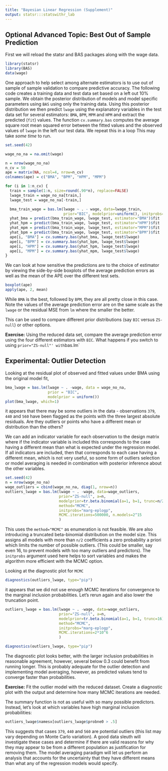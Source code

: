 ```yaml
---
title: "Bayesian Linear Regression (Supplement)"
output: statsr:::statswithr_lab
---
```


## Optional Advanced Topic: Best Out of Sample Prediction

First we will reload the statsr and BAS packages along with the wage data.

```r
library(statsr)
library(BAS)
data(wage)
```

One approach to help select among alternate estimators is to use out of sample of sample validation to compare predictive accuracy.   The following code creates a training data and test data set based on a left out 10% sample.  We obtain the posterior distribution of models and model specific parameters using `BAS` using only the training data.  Using this posterior distribution we then predict `lwage`  using the explanatory variables in the test data set for several estimators: `BMA`, `BPM`, `MPM` and `HPM` and extract the predicted (`fit`) values.  The function `cv.summary.bas` computes the average square root mean squared error between the fitted values and the observed values of `lwage` in the left our test data.  We repeat this in a loop This may take *some time* to run.    
```r
set.seed(42)

wage_no_na = na.omit(wage)

n = nrow(wage_no_na)
n_cv = 50
ape = matrix(NA, ncol=4, nrow=n_cv)
colnames(ape) = c("BMA", "BPM", "HPM", "MPM")

for (i in 1:n_cv) {
  train = sample(1:n, size=round(.90*n), replace=FALSE)
  lwage_train = wage_no_na[train,]
  lwage_test = wage_no_na[-train,]

  bma_train_wage = bas.lm(lwage ~ . - wage, data=lwage_train, 
                          prior="BIC", modelprior=uniform(), initprobs="eplogp")
  yhat_bma = predict(bma_train_wage, lwage_test, estimator="BMA")$fit
  yhat_hpm = predict(bma_train_wage, lwage_test, estimator="HPM")$fit
  yhat_mpm = predict(bma_train_wage, lwage_test, estimator="MPM")$fit
  yhat_bpm = predict(bma_train_wage, lwage_test, estimator="BPM")$fit
  ape[i, "BMA"] = cv.summary.bas(yhat_bma, lwage_test$lwage)
  ape[i, "BPM"] = cv.summary.bas(yhat_bpm, lwage_test$lwage)
  ape[i, "HPM"] = cv.summary.bas(yhat_hpm, lwage_test$lwage)
  ape[i, "MPM"] = cv.summary.bas(yhat_mpm, lwage_test$lwage)
}
```

We can look at how sensitive the predictions are to the choice of estimator by viewing the side-by-side boxplots of the average prediction errors as well as the mean of the APE over the different test sets. 
```r
boxplot(ape)
apply(ape, 2, mean)
```

While `BMA` is the best,  followed by `BPM`, they are all pretty close in this case.   Note the values of the average prediction error are on the same scale as the `lwage` or the residual MSE from `lm` where the smaller the better.

This can be used to compare different prior distributions (say `BIC` versus `ZS-null`) or other options.

<div class="exercise">
**Exercise:**   Using the reduced data set, compare the average prediction error using the four different estimators with `BIC`.  What happens if you switch to using `prior="ZS-null"' with `bas.lm`
</div>


## Experimental:  Outlier Detection

Looking at the residual plot of observed and fitted values under BMA using the original model fit, 

```r
bma_lwage = bas.lm(lwage ~ . -wage, data = wage_no_na,
                   prior = "BIC", 
                   modelprior = uniform())
plot(bma_lwage, which=1)
```


it appears that there may be some outliers in the data -  observations `379`, `440` and `560` have  been flagged as the points with the three largest absolute residuals.  Are they outliers or points who have a different mean or distribution than the others?

We can add an indicator variable for each observation to the design matrix where if the indicator variable is included this corresponds to the case having a different mean than what is expected under the regression model.  If all indicators are included, then that corresponds to each case having a different mean, which is not very useful, so some form of outliers selection or model averaging is needed in combination with posterior inference about the other variables.

```r
set.seed(42)
n = nrow(wage_no_na)
wage_outliers = cbind(wage_no_na, diag(1, nrow=n))
outliers_lwage = bas.lm(lwage ~ . -wage, data=wage_outliers, 
                        prior="ZS-null", a=n,
                        modelprior=tr.beta.binomial(a=1, b=1, trunc=n/2),
                        method="MCMC",
                        initprobs="marg-eplogp",
                        MCMC.iterations=500000, n.models=2^15
                        )

```

This uses the `method="MCMC"` as enumeration is not feasible.  We are also introducing a truncated beta-binomial distribution on the model size.  This assigns all models with more than `n/2` coefficients a zero probability a priori which limits the number of possible outliers.  (This could be smaller, say even 16, to prevent models with too many outliers and predictors).  The `initprobs` argument used here helps to sort variables and makes the algorithm more efficient with the MCMC option.

Looking at the diagnostic plot for `MCMC`
```r
diagnostics(outliers_lwage, type="pip")
```

it appears that we did not use enough MCMC iterations for convergence to the marginal inclusion probabilities.  Let's rerun again and also lower the truncation point.

```r
outliers_lwage = bas.lm(lwage ~ . -wage, data=wage_outliers, 
                        prior="ZS-null", a=n,
                        modelprior=tr.beta.binomial(a=1, b=1, trunc=16),
                        method="MCMC",
                        initprobs="marg-eplogp",
                        MCMC.iterations=2*10^6
                        )

diagnostics(outliers_lwage, type="pip")
```



The diagnostic plot looks better, with the larger inclusion probabilities in reasonable agreement, however, several below 0.3 could benefit from running longer. This is probably adequate for the outlier detection and implementing model averaging, however, as predicted values tend to converge faster than probabilities.

<div class="exercise">
**Exercise:**  Fit the outlier model with the reduced dataset. Create a diagnostic plot with the output and determine how many MCMC iterations are needed.  
</div>

The summary function is not as useful with so many possible predictors.  Instead, let's look at which variables have high marginal inclusion probabilities:

```r
outliers_lwage$namesx[outliers_lwage$probne0 > .5]

```

This suggests that cases `379`, `440` and `560` are potential outliers (this list may vary depending on Monte Carlo variation).  A good data sleuth will investigate these cases and determine if there are valid reasons for why they may appear to be from a different population as justification for removing them. The model averaging paradigm will let us perform an analysis that accounts for the uncertainty that they have different means than what any of the regression models would specify.
